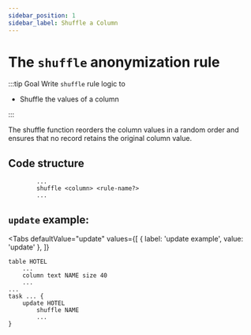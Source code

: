 ```yaml
---
sidebar_position: 1
sidebar_label: Shuffle a Column
---
```


# The `shuffle` anonymization rule

:::tip Goal
Write `shuffle` rule logic to

- Shuffle the values of a column

:::

The shuffle function reorders the column values in a random order and ensures that no record retains the original column value.

## Code structure

```ano
        ...
        shuffle <column> <rule-name?>
        ...
```

## `update` example:

<Tabs
  defaultValue="update"
  values={[
    { label: 'update example', value: 'update' },
  ]}
>

<TabItem value="update">

```ano
table HOTEL
    ...
    column text NAME size 40
    ...
...
task ... {
    update HOTEL
        shuffle NAME
        ...
}
```

</TabItem>

</Tabs>
